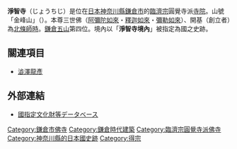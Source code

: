 {{日本寺院
| name = 淨智寺
| img = File:Jochiji Main Hall Kamakura.jpg
| img_capt = 本堂（曇華殿）
| image_width = 260
| nihongo = 浄智寺
| hiragana = じょうちじ
| romaji = Jōchi-ji
| location = [[神奈川縣|神奈川縣]][[鎌倉市|鎌倉市]]山ノ內1402
| sangou = 金峰山
| section = [[臨濟宗|臨濟宗]]圓覺寺派
| god = 三世佛（[[阿彌陀如來|阿彌陀如來]]・[[釋迦如來|釋迦如來]]・[[彌勒如來|彌勒如來]]）
| found_year = [[弘安|弘安]]6年（1283年）
| founder = [[北條師時|北條師時]]（開基）
| official_name = 
| alias = 
| struct = 
| title = [[鎌倉五山|鎌倉五山]]四位<br>鎌倉觀音靈場第31番<br>鎌倉二十四地藏第12番<br>鎌倉十三佛第6番（彌勒菩薩）<br>東國花之寺百ヶ寺 鎌倉9番<br/>[[鎌倉江之島七福神|鎌倉江之島七福神]]（布袋尊）
| cultural_collection = 木造地藏菩薩坐像・西來庵修造勸進狀（重要文化財）
}}
'''淨智寺'''（じょうちじ）是位在[[日本|日本]][[神奈川縣|神奈川縣]][[鎌倉市|鎌倉市]]的[[臨濟宗|臨濟宗]]圓覺寺派[[寺院|寺院]]。山號「金峰山」（{{lang|ja|きんぽうざん}}）。本尊三世佛（[[阿彌陀如來|阿彌陀如來]]・[[釋迦如來|釋迦如來]]・[[彌勒如來|彌勒如來]]）、開基（創立者）為[[北條師時|北條師時]]。[[鎌倉五山|鎌倉五山]]第四位。境內以「'''淨智寺境內'''」被指定為國之史跡。

== 關連項目 ==
{{commonscat|Jochi-ji}}
*[[澁澤龍彥|澁澤龍彥]]

== 外部連結 ==
* [https://kunishitei.bunka.go.jp/heritage/detail/401/800 國指定文化財等データベース] {{Wayback|url=https://kunishitei.bunka.go.jp/heritage/detail/401/800 |date=20210203093626 }}

{{DEFAULTSORT:Jochiji}}
[[Category:鎌倉市佛寺|Category:鎌倉市佛寺]]
[[Category:鎌倉時代建築|Category:鎌倉時代建築]]
[[Category:臨濟宗圓覺寺派佛寺|Category:臨濟宗圓覺寺派佛寺]]
[[Category:神奈川縣的日本國史跡|Category:神奈川縣的日本國史跡]]
[[Category:得宗|Category:得宗]]